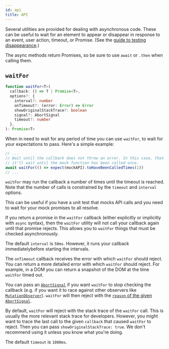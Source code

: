 ```yaml
---
id: api
title: API
---
```


Several utilities are provided for dealing with asynchronous code. These can be
useful to wait for an element to appear or disappear in response to an event,
user action, timeout, or Promise. (See the
[guide to testing disappearance](guide-disappearance.mdx).)

The async methods return Promises, so be sure to use `await` or `.then` when
calling them.

## `waitFor`

```typescript
function waitFor<T>(
  callback: () => T | Promise<T>,
  options?: {
    interval?: number
    onTimeout?: (error: Error) => Error
    showOriginalStackTrace?: boolean
    signal?: AbortSignal
    timeout?: number
  },
): Promise<T>
```

When in need to wait for any period of time you can use `waitFor`, to wait for
your expectations to pass. Here's a simple example:

```javascript
// ...
// Wait until the callback does not throw an error. In this case, that means
// it'll wait until the mock function has been called once.
await waitFor(() => expect(mockAPI).toHaveBeenCalledTimes(1))
// ...
```

`waitFor` may run the callback a number of times until the timeout is reached.
Note that the number of calls is constrained by the `timeout` and `interval`
options.

This can be useful if you have a unit test that mocks API calls and you need to
wait for your mock promises to all resolve.

If you return a promise in the `waitFor` callback (either explicitly or
implicitly with `async` syntax), then the `waitFor` utility will not call your
callback again until that promise rejects. This allows you to `waitFor` things
that must be checked asynchronously.

The default `interval` is `50ms`. However, it runs your callback
immediatelybefore starting the intervals.

The `onTimeout` callback receives the error with which `waitFor` should reject.
You can return a more detailed error with which `waitFor` should reject. For
example, in a DOM you can return a snapshot of the DOM at the time `waitFor`
timed out.

You can pass an
[`AbortSignal`](https://developer.mozilla.org/en-US/docs/Web/API/AbortSignal) if
you want `waitFor` to stop checking the callback (e.g. if you want it to race
against other observers like
[`MutationObserver`](https://developer.mozilla.org/en-US/docs/Web/API/MutationObserver/MutationObserver)).
`waitFor` will then reject with the
[`reason` of the given `AbortSignal`](https://developer.mozilla.org/en-US/docs/Web/API/AbortSignal/reason).

By default, `waitFor` will reject with the stack trace of the `waitFor` call.
This is usually the more relevant stack trace for developers. However, you might
want to trace the last call to the given `callback` that caused `waitFor` to
reject. Then you can pass `showOriginalStackTrace: true`. We don't recommend
using it unless you know what you're doing.

The default `timeout` is `1000ms`.
